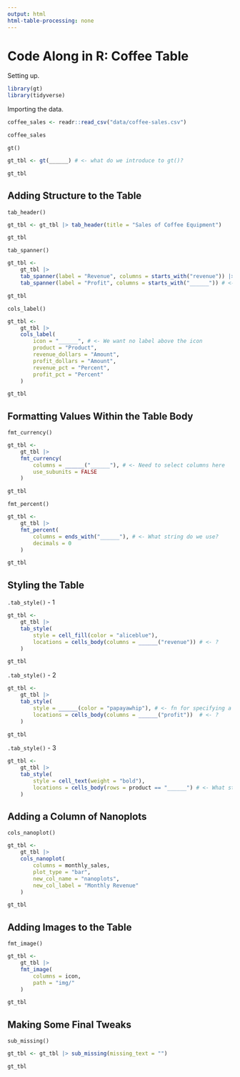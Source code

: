 ```yaml
---
output: html
html-table-processing: none
---
```


# Code Along in R: Coffee Table

Setting up.

```r
library(gt)
library(tidyverse)
```

Importing the data.

```r
coffee_sales <- readr::read_csv("data/coffee-sales.csv")

coffee_sales
```

`gt()`

```r
gt_tbl <- gt(______) # <- what do we introduce to gt()?

gt_tbl
```

## Adding Structure to the Table

`tab_header()`

```r
gt_tbl <- gt_tbl |> tab_header(title = "Sales of Coffee Equipment")

gt_tbl
```

`tab_spanner()`

```r
gt_tbl <-
    gt_tbl |>
    tab_spanner(label = "Revenue", columns = starts_with("revenue")) |>
    tab_spanner(label = "Profit", columns = starts_with("______")) # <- ?

gt_tbl
```

`cols_label()`

```r
gt_tbl <-
    gt_tbl |>
    cols_label(
        icon = "______", # <- We want no label above the icon
        product = "Product",
        revenue_dollars = "Amount",
        profit_dollars = "Amount",
        revenue_pct = "Percent",
        profit_pct = "Percent"
    )

gt_tbl
```

## Formatting Values Within the Table Body

`fmt_currency()`

```r
gt_tbl <- 
    gt_tbl |>
    fmt_currency(
        columns = ______("______"), # <- Need to select columns here
        use_subunits = FALSE
    )

gt_tbl
```

`fmt_percent()`

```r
gt_tbl <-
    gt_tbl |>
    fmt_percent(
        columns = ends_with("______"), # <- What string do we use?
        decimals = 0
    )

gt_tbl
```

## Styling the Table

`.tab_style()` - 1

```r
gt_tbl <-
    gt_tbl |>
    tab_style(
        style = cell_fill(color = "aliceblue"),
        locations = cells_body(columns = ______("revenue")) # <- ?
    )

gt_tbl
```

`.tab_style()` - 2

```r
gt_tbl <-
    gt_tbl |>
    tab_style(
        style = ______(color = "papayawhip"), # <- fn for specifying a fill?
        locations = cells_body(columns = ______("profit"))  # <- ?
    )

gt_tbl
```

`.tab_style()` - 3

```r
gt_tbl <-
    gt_tbl |>
    tab_style(
        style = cell_text(weight = "bold"),
        locations = cells_body(rows = product == "______") # <- What str?
    )
```

## Adding a Column of Nanoplots

`cols_nanoplot()`

```r
gt_tbl <-
    gt_tbl |>
    cols_nanoplot(
        columns = monthly_sales, 
        plot_type = "bar",
        new_col_name = "nanoplots",
        new_col_label = "Monthly Revenue" 
    )

gt_tbl
```

## Adding Images to the Table

`fmt_image()`

```r
gt_tbl <-
    gt_tbl |>
    fmt_image(
        columns = icon,
        path = "img/"
    )

gt_tbl
```

## Making Some Final Tweaks

`sub_missing()`

```r
gt_tbl <- gt_tbl |> sub_missing(missing_text = "")

gt_tbl
```
